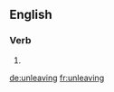 
==English==

===Verb===
{{head|en}}

# {{present participle of|unleave}}

[[de:unleaving]]
[[fr:unleaving]]